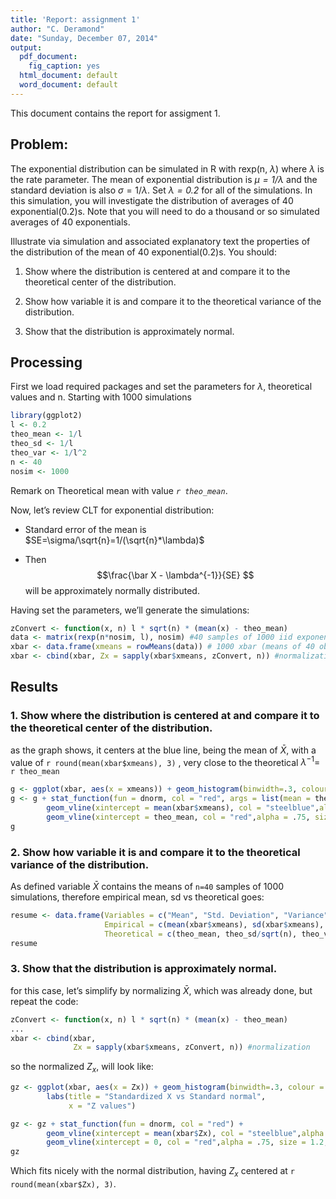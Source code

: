 ```yaml
---
title: 'Report: assignment 1'
author: "C. Deramond"
date: "Sunday, December 07, 2014"
output:
  pdf_document:
    fig_caption: yes
  html_document: default
  word_document: default
---
```


This document contains the report for assigment 1. 

## Problem:

The exponential distribution can be simulated in R with rexp(n, $\lambda$) where $\lambda$ is the rate parameter. The mean of exponential distribution is *$\mu=1/\lambda$* and the standard deviation is also $\sigma=1/\lambda$. Set *$\lambda=0.2$* for all of the simulations. In this simulation, you will investigate the distribution of averages of 40 exponential(0.2)s. Note that you will need to do a thousand or so simulated averages of 40 exponentials.

Illustrate via simulation and associated explanatory text the properties of the distribution of the mean of 40 exponential(0.2)s.  You should:

1. Show where the distribution is centered at and compare it to the theoretical center of the distribution.

2. Show how variable it is and compare it to the theoretical variance of the distribution.

3. Show that the distribution is approximately normal.

## Processing
First we load required packages and set the parameters for $\lambda$, theoretical values and n. Starting with 1000 simulations

```r
library(ggplot2)
l <- 0.2
theo_mean <- 1/l
theo_sd <- 1/l
theo_var <- 1/l^2
n <- 40
nosim <- 1000
```

Remark on Theoretical mean with value *`r theo_mean`*.

Now, let's review CLT for exponential distribution:

- Standard error of the mean is $SE=\sigma/\sqrt{n}=1/(\sqrt{n}*\lambda)$ 

- Then $$\frac{\bar X - \lambda^{-1}}{SE} $$ will be approximately normally distributed.

Having set the parameters, we'll generate the simulations:

```r
zConvert <- function(x, n) l * sqrt(n) * (mean(x) - theo_mean) 
data <- matrix(rexp(n*nosim, l), nosim) #40 samples of 1000 iid exponential 
xbar <- data.frame(xmeans = rowMeans(data)) # 1000 xbar (means of 40 observations)
xbar <- cbind(xbar, Zx = sapply(xbar$xmeans, zConvert, n)) #normalization

```


## Results

### 1. Show where the distribution is centered at and compare it to the theoretical center of the distribution.

as the graph shows, it centers at the blue line, being the mean of $\bar X$, with a value of `r round(mean(xbar$xmeans), 3)` , very close to the theoretical  $\lambda^{-1}=$ `r theo_mean`

```r
g <- ggplot(xbar, aes(x = xmeans)) + geom_histogram(binwidth=.3, colour = "black", aes(y = ..density..)) 
g <- g + stat_function(fun = dnorm, col = "red", args = list(mean = theo_mean, sd = theo_sd/sqrt(n))) +
        geom_vline(xintercept = mean(xbar$xmeans), col = "steelblue",alpha = .75, size = 1.2) +
        geom_vline(xintercept = theo_mean, col = "red",alpha = .75, size = 1.2, linetype = "dashed") 
g
```






### 2. Show how variable it is and compare it to the theoretical variance of the distribution.

As defined variable $\bar X$ contains the means of `n=40` samples of 1000 simulations, therefore empirical mean, sd  vs theoretical goes:

```r
resume <- data.frame(Variables = c("Mean", "Std. Deviation", "Variance" ),
                     Empirical = c(mean(xbar$xmeans), sd(xbar$xmeans), var(xbar$xmeans)),
                     Theoretical = c(theo_mean, theo_sd/sqrt(n), theo_var/n)) 
resume
```

### 3. Show that the distribution is approximately normal.

for this case, let's simplify by normalizing $\bar X$, which was already done, but repeat the code: 

```r
zConvert <- function(x, n) l * sqrt(n) * (mean(x) - theo_mean)
...
xbar <- cbind(xbar, 
              Zx = sapply(xbar$xmeans, zConvert, n)) #normalization
```

so the normalized $Z_x$, will look like:

```r
gz <- ggplot(xbar, aes(x = Zx)) + geom_histogram(binwidth=.3, colour = "black", aes(y = ..density..)) + 
        labs(title = "Standardized X vs Standard normal", 
             x = "Z values")

gz <- gz + stat_function(fun = dnorm, col = "red") +
        geom_vline(xintercept = mean(xbar$Zx), col = "steelblue",alpha = .75, size = 1.2) +
        geom_vline(xintercept = 0, col = "red",alpha = .75, size = 1.2, linetype = "dashed") 
gz

```

Which fits nicely with the normal distribution, having $Z_x$ centered at `r round(mean(xbar$Zx), 3)`.



